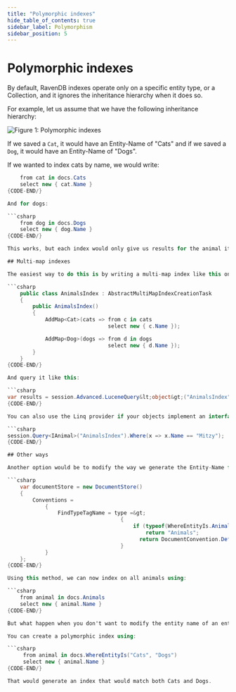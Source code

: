 ```yaml
---
title: "Polymorphic indexes"
hide_table_of_contents: true
sidebar_label: Polymorphism
sidebar_position: 5
---
```



# Polymorphic indexes

By default, RavenDB indexes operate only on a specific entity type, or a Collection, and it ignores the inheritance hierarchy when it does so.

For example, let us assume that we have the following inheritance hierarchy:

![Figure 1: Polymorphic indexes](./assets/polymorphic_indexes_faq.png)

If we saved a `Cat`, it would have an Entity-Name of "Cats" and if we saved a `Dog`, it would have an Entity-Name of "Dogs".

If we wanted to index cats by name, we would write:

```csharp 
    from cat in docs.Cats
    select new { cat.Name }
{CODE-END/}

And for dogs:

```csharp 
    from dog in docs.Dogs
    select new { dog.Name }
{CODE-END/}

This works, but each index would only give us results for the animal it has been defined on. But what if we wanted to query across all animals?

## Multi-map indexes

The easiest way to do this is by writing a multi-map index like this one:

```csharp 
	public class AnimalsIndex : AbstractMultiMapIndexCreationTask
	{
		public AnimalsIndex()
		{
			AddMap<Cat>(cats => from c in cats
								select new { c.Name });

			AddMap<Dog>(dogs => from d in dogs
								select new { d.Name });
		}
	}
{CODE-END/}

And query it like this:

```csharp 
var results = session.Advanced.LuceneQuery&lt;object&gt;("AnimalsIndex").WhereEquals("Name", "Mitzy");
{CODE-END/}

You can also use the Linq provider if your objects implement an interface, IAnimal for instance:

```csharp 
session.Query<IAnimal>("AnimalsIndex").Where(x => x.Name == "Mitzy");
{CODE-END/}

## Other ways

Another option would be to modify the way we generate the Entity-Name for subclasses of Animal, like so:

```csharp 
    var documentStore = new DocumentStore()
    {
        Conventions =
            {
                FindTypeTagName = type =&gt;
                                    {
                                        if (typeof(WhereEntityIs.Animal).IsAssignableFrom(type))
                                            return "Animals";
                                          return DocumentConvention.DefaultTypeTagName(type);
                                    }
            }
    };
{CODE-END/}

Using this method, we can now index on all animals using:

```csharp 
    from animal in docs.Animals
    select new { animal.Name }
{CODE-END/}

But what happen when you don't want to modify the entity name of an entity?

You can create a polymorphic index using:

```csharp 
     from animal in docs.WhereEntityIs("Cats", "Dogs")
     select new { animal.Name }
{CODE-END/}

That would generate an index that would match both Cats and Dogs.
